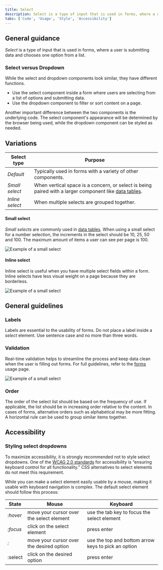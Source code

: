 ```yaml
---
title: Select
description: Select is a type of input that is used in forms, where a user is submitting data and chooses one option from a list.
tabs: ['Code', 'Usage', 'Style', 'Accessibility']
---
```


## General guidance

_Select_ is a type of input that is used in forms, where a user is submitting data and chooses one option from a list.

### Select versus Dropdown

While the select and dropdown components look similar, they have different functions.

- Use the select component inside a form where users are selecting from a list of options and submitting data.
- Use the dropdown component to filter or sort content on a page.

Another important difference between the two components is the underlying code. The select component's appearance will be determined by the browser being used, while the dropdown component can be styled as needed.

## Variations

| Select type     | Purpose                                                                                                                              |
| --------------- | ------------------------------------------------------------------------------------------------------------------------------------ |
| _Default_       | Typically used in forms with a variety of other components.                                                                          |
| _Small select_  | When vertical space is a concern, or select is being paired with a larger component like [data tables](/components/data-table/code). |
| _Inline select_ | When multiple selects are grouped together.                                                                                          |

#### Small select

_Small selects_ are commonly used in [data tables](/components/data-table/code). When using a small select for a number selection, the increments in the select should be 10, 25, 50 and 100. The maximum amount of items a user can see per page is 100.

<Row>
<Column colLg={8}>

![Example of a small select](images/select-usage-3.png)

</Column>
</Row>

#### Inline select

Inline select is useful when you have multiple select fields within a form. Inline selects have less visual weight on a page because they are borderless.

<Row>
<Column colLg={8}>

![Example of a small select](images/select-usage-4.png)

</Column>
</Row>

## General guidelines

### Labels

Labels are essential to the usability of forms. Do not place a label inside a _select_ element. Use sentence case and no more than three words.

### Validation

Real-time validation helps to streamline the process and keep data clean when the user is filling out forms. For full guidelines, refer to the [forms](/components/form/code) usage page.

<Row>
<Column colLg={8}>

![Example of a small select](images/select-usage-1.png)

</Column>
</Row>

### Order

The order of the select list should be based on the frequency of use. If applicable, the list should be in increasing order relative to the content. In cases of forms, alternative orders such as alphabetical may be more fitting. A horizontal rule can be used to group similar items together.

## Accessibility

### Styling select dropdowns

To maximize accessibility, it is strongly recommended not to style select dropdowns.
One of the [WCAG 2.0 standards](https://www.w3.org/TR/WCAG20-TECHS/G202.html) for accessibility is “ensuring keyboard control for all functionality.” CSS alternatives to select elements do not meet this requirement.

While you can make a select element easily usable by a mouse, making it usable with keyboard navigation is complex. The default select element should follow this process:

| State    | Mouse                                    | Keyboard                                            |
| -------- | ---------------------------------------- | --------------------------------------------------- |
| _:hover_ | move your cursor over the select element | use the tab key to focus the select element         |
| _:focus_ | click on the select element              | press enter                                         |
| _:_      | move your cursor over the desired option | use the top and bottom arrow keys to pick an option |
| :select  | click on the desired option              | press enter                                         |
